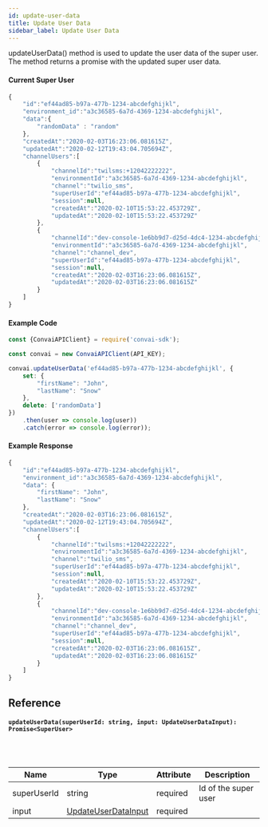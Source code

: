 ```yaml
---
id: update-user-data
title: Update User Data
sidebar_label: Update User Data
---
```


updateUserData() method is used to update the user data of the super user. The method returns a promise with the updated super user data.

#### Current Super User

```js
{
    "id":"ef44ad85-b97a-477b-1234-abcdefghijkl",
    "environment_id":"a3c36585-6a7d-4369-1234-abcdefghijkl",
    "data":{
        "randomData" : "random"
    },
    "createdAt":"2020-02-03T16:23:06.081615Z",
    "updatedAt":"2020-02-12T19:43:04.705694Z",
    "channelUsers":[
        {
            "channelId":"twilsms:+12042222222",
            "environmentId":"a3c36585-6a7d-4369-1234-abcdefghijkl",
            "channel":"twilio_sms",
            "superUserId":"ef44ad85-b97a-477b-1234-abcdefghijkl",
            "session":null,
            "createdAt":"2020-02-10T15:53:22.453729Z",
            "updatedAt":"2020-02-10T15:53:22.453729Z"
        },
        {
            "channelId":"dev-console-1e6bb9d7-d25d-4dc4-1234-abcdefghijkl",
            "environmentId":"a3c36585-6a7d-4369-1234-abcdefghijkl",
            "channel":"channel_dev",
            "superUserId":"ef44ad85-b97a-477b-1234-abcdefghijkl",
            "session":null,
            "createdAt":"2020-02-03T16:23:06.081615Z",
            "updatedAt":"2020-02-03T16:23:06.081615Z"
        }
    ]
}
```

#### Example Code

```js
const {ConvaiAPIClient} = require('convai-sdk');

const convai = new ConvaiAPIClient(API_KEY);

convai.updateUserData('ef44ad85-b97a-477b-1234-abcdefghijkl', {
    set: {
        "firstName": "John",
        "lastName": "Snow"
    },
    delete: ['randomData']
})
    .then(user => console.log(user))
    .catch(error => console.log(error));
```

#### Example Response

```js
{
    "id":"ef44ad85-b97a-477b-1234-abcdefghijkl",
    "environment_id":"a3c36585-6a7d-4369-1234-abcdefghijkl",
    "data": {
        "firstName": "John",
        "lastName": "Snow"
    },
    "createdAt":"2020-02-03T16:23:06.081615Z",
    "updatedAt":"2020-02-12T19:43:04.705694Z",
    "channelUsers":[
        {
            "channelId":"twilsms:+12042222222",
            "environmentId":"a3c36585-6a7d-4369-1234-abcdefghijkl",
            "channel":"twilio_sms",
            "superUserId":"ef44ad85-b97a-477b-1234-abcdefghijkl",
            "session":null,
            "createdAt":"2020-02-10T15:53:22.453729Z",
            "updatedAt":"2020-02-10T15:53:22.453729Z"
        },
        {
            "channelId":"dev-console-1e6bb9d7-d25d-4dc4-1234-abcdefghijkl",
            "environmentId":"a3c36585-6a7d-4369-1234-abcdefghijkl",
            "channel":"channel_dev",
            "superUserId":"ef44ad85-b97a-477b-1234-abcdefghijkl",
            "session":null,
            "createdAt":"2020-02-03T16:23:06.081615Z",
            "updatedAt":"2020-02-03T16:23:06.081615Z"
        }
    ]
}
```

## Reference

#### ```updateUserData(superUserId: string, input: UpdateUserDataInput): Promise<SuperUser>```
<br></br>

| Name        | Type                                                    | Attribute | Description          |
| ----------- | ------------------------------------------------------- | --------- | -------------------- |
| superUserId | string                                                  | required  | Id of the super user |
| input       | [UpdateUserDataInput](../models/update-user-input-data.mdx) | required  |                      |
